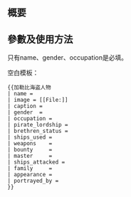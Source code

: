 <includeonly><!-- 在這裡加入模板的保護標識 --></includeonly><noinclude>{{Documentation subpage}}</noinclude>
<!-- 在本行下編輯模板說明 -->
== 概要 ==

== 參數及使用方法 ==
只有name、gender、occupation是必填。

空白模板：
<pre>
{{加勒比海盗人物
| name = 
| image = [[File:]]
| caption =
| gender  = 
| occupation = 
| pirate_lordship = 
| brethren_status = 
| ships_used = 
| weapons    = 
| bounty     = 
| master     = 
| ships_attacked = 
| family     = 
| appearance = 
| portrayed_by = 
}}
</pre>


<includeonly>
<!-- 本行下加入模板的分類，跨維基連結加入Wikidata（參見[[Wikipedia:Wikidata]]） -->

</includeonly>